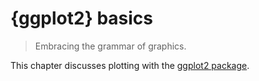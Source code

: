 # {ggplot2} basics {#vis-basics}

> Embracing the grammar of graphics.

This chapter discusses plotting with the [ggplot2 package](https://ggplot2.tidyverse.org/).


